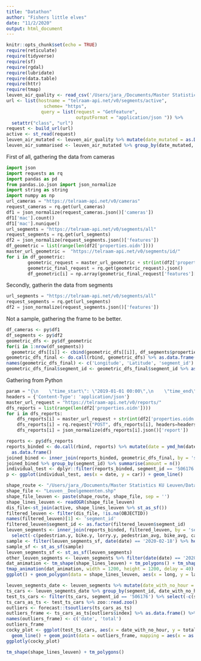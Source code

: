 ---
title: "Datathon"
author: "Fishers little elves"
date: "11/2/2020"
output: html_document
---

```{r setup, include=FALSE}
knitr::opts_chunk$set(echo = TRUE)
require(reticulate)
require(tidyverse)
require(sf)
require(rgdal)
require(lubridate)
require(data.table)
require(httr)
require(tmap)
leuven_air_quality <- read_csv('/Users/jara_/Documents/Master Statistics KU Leuven/Datathon/LeuvenData/LEUVENAIRfulldump2018.csv.gz')
url <- list(hostname = "telraam-api.net/v0/segments/active",
              scheme= "https",
             query = list(request = "GetFeature", 
                          outputFormat = "application/json ")) %>% 
  setattr("class", "url")
request <- build_url(url)
active <- st_read(request)
leuven_air_mutated <- leuven_air_quality %>% mutate(date_mutated = as.Date(DATEUTC), lat_mutated = as.character(LAT), lon_mutated = as.character(LON))
leuven_air_summarised <- leuven_air_mutated %>% group_by(date_mutated, lat_mutated, lon_mutated) %>% summarise(humidity_mean = mean(HUMIDITY))
```

First of all, gathering the data from cameras

```{python}
import json
import requests as rq 
import pandas as pd
from pandas.io.json import json_normalize
import string as string
import numpy as np
url_cameras = "https://telraam-api.net/v0/cameras"
request_cameras = rq.get(url_cameras)
df1 = json_normalize(request_cameras.json()['cameras'])
df1['mac'].count()
df1['mac'].nunique()
url_segments = "https://telraam-api.net/v0/segments/all"
request_segments = rq.get(url_segments)
df2 = json_normalize(request_segments.json()['features'])
df_geometric = list(range(len(df2['properties.oidn'])))
master_url_geometric =  "https://telraam-api.net/v0/segments/id/"
for i in df_geometric:
        geometric_request = master_url_geometric + str(int(df2['properties.oidn'][[i]]))
        geometric_final_request = rq.get(geometric_request).json()
        df_geometric[i] = np.array(geometric_final_request['features'][0]['geometry']['coordinates'][0])

```

Secondly, gatherin the data from segments

```{python}
url_segments = "https://telraam-api.net/v0/segments/all"
request_segments = rq.get(url_segments)
df2 = json_normalize(request_segments.json()['features'])
```


Not a sample, gathering the frame to be better. 

```{r storing data frames}
df_cameras <- py$df1
df_segments <- py$df2
geometric_dfs <- py$df_geometric
for(i in 1:nrow(df_segments))
  geometric_dfs[[i]] <- cbind(geometric_dfs[[i]], df_segments$properties.oidn[i])
geometric_dfs_final <- do.call(rbind, geometric_dfs) %>% as.data.frame()
names(geometric_dfs_final) <- c('Longitude', 'Latitude', 'segment_id')
geometric_dfs_final$segment_id <- geometric_dfs_final$segment_id %>% as.character()
```

Gathering from Python

```{python}
param = "{\n    \"time_start\": \"2019-01-01 00:00\",\n    \"time_end\": \"2020-06-06 23:59\",\n    \"level\": \"segments\",\n    \"format\": \"per-hour\"\n}"
headers = {'Content-Type': 'application/json'}
master_url_request = "https://telraam-api.net/v0/reports/"
dfs_reports = list(range(len(df2['properties.oidn'])))
for i in dfs_reports:
    dfs_reports[i] = master_url_request + str(int(df2['properties.oidn'][[i]]))
    dfs_reports[i] = rq.request("POST", dfs_reports[i], headers=headers, data = param)
    dfs_reports[i] = json_normalize(dfs_reports[i].json()['report'])
```

```{r}
reports <- py$dfs_reports
reports_binded <- do.call(rbind, reports) %>% mutate(date = ymd_hm(date), segment_id = as.factor(segment_id)) %>% 
  as.data.frame()
joined_bined <- inner_join(reports_binded, geometric_dfs_final, by = 'segment_id')
joined_bined %>% group_by(segment_id) %>% summarise(amount = n())
individual_test <- dplyr::filter(reports_binded, segment_id == '506176')
p <- ggplot(individual_test, aes(x = date, y = car)) + geom_line()

```

```{r}
shape_route <- "/Users/jara_/Documents/Master Statistics KU Leuven/Datathon/Shape Files/Leuven__Deelgemeenten/"
shape_file <- "Leuven__Deelgemeenten.shp"
shape_file_leuven <- paste(shape_route, shape_file, sep = '')
shape_lines_leuven <- readOGR(shape_file_leuven)
dis_file<-st_join(active, shape_lines_leuven %>% st_as_sf())
filtered_leuven <- filter(dis_file, !is.na(OBJECTID))
names(filtered_leuven)[1] <- 'segment_id'
filtered_leuven$segment_id <- as.factor(filtered_leuven$segment_id)
leuven_segments <- inner_join(reports_binded, filtered_leuven, by = 'segment_id') %>% 
  select(-c(pedestrian.y, bike.y, lorry.y, pedestrian_avg, bike_avg, car_avg, lorry_avg, typical_data))
sample <- filter(leuven_segments_sf, date(date) == '2020-02-18') %>% head(10000) %>% mutate(hours = hour(date))
sample_sf <- st_as_sf(sample)
leuven_segments_sf <- st_as_sf(leuven_segments)
other_leuven_segments <- leuven_segments %>% filter(date(date) == '2020-01-01') %>% st_as_sf()
dat_animation <- tm_shape(shape_lines_leuven) + tm_polygons() + tm_shape(sample_sf) + tm_dots(size = 'car.x') + tm_facets(along = 'hours', free.coords = FALSE)
tmap_animation(dat_animation, width = 1200, height = 1200, delay = 40)
ggplot() + geom_polygon(data = shape_lines_leuven, aes(x = long, y = lat, group = group)) + geom_sf(data = sample)
```

```{r}
leuven_segments_date <- leuven_segments %>% mutate(date_with_no_hour = date(date))
ts_cars <- leuven_segments_date %>% group_by(segment_id, date_with_no_hour) %>% summarise(total_y = sum(car.x)) %>% as.data.frame()
test_ts_cars <- filter(ts_cars, segment_id == '506176') %>% select(-c(segment_id))
ts_cars_as_ts <- test_ts_cars %>% zoo::read.zoo()
outliers <- forecast::tsoutliers(ts_cars_as_ts)
outliers_frame <- ts_cars_as_ts[outliers$index] %>% as.data.frame() %>% rownames_to_column()
names(outliers_frame) <- c('date', 'total')
outliers_frame
cocky_plot <- ggplot(test_ts_cars, aes(x = date_with_no_hour, y = total_y)) + 
  geom_line() + geom_point(data = outliers_frame, mapping = aes(x = as.Date(date), y = total), color = 'red')
ggplotly(cocky_plot)
```


```{r}
tm_shape(shape_lines_leuven) + tm_polygons()
```